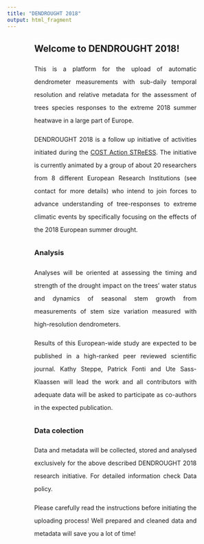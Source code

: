 ```yaml
---
title: "DENDROUGHT 2018"
output: html_fragment
---
```


<div style="width: 75%; margin: auto; text-align: justify; line-height: 30px;">

<h2> Welcome to DENDROUGHT 2018! </h2>

<p>
This is a platform for the upload of automatic dendrometer measurements with sub-daily temporal resolution and relative metadata for the assessment of trees species responses to the extreme 2018 summer heatwave in a large part of Europe.
</p>

<p>
DENDROUGHT 2018 is a follow up initiative of activities initiated during the <a href='http://streess-cost.eu/'>COST Action STReESS</a>. The initiative is currently animated by a group of about 20 researchers from 8 different European Research Institutions (see contact for more details) who intend to join forces to advance understanding of tree-responses to extreme climatic events by specifically focusing on the effects of the 2018 European summer drought. 
</p>

<h3> Analysis </h3>

<p>
Analyses will be oriented at assessing the timing and strength of the drought impact on the trees’ water status and dynamics of seasonal stem growth from measurements of stem size variation measured with high-resolution dendrometers. 
</p>

<p>
Results of this European-wide study are expected to be published in a high-ranked peer reviewed scientific journal. Kathy Steppe, Patrick Fonti and Ute Sass-Klaassen will lead the work and all contributors with adequate data will be asked to participate as co-authors in the expected publication.    
</p>

<h3> Data colection </h3>

<p>
Data and metadata will be collected, stored and analysed exclusively for the above described DENDROUGHT 2018 research initiative. For detailed information check Data policy.
</p>

<p>
Please carefully read the instructions before initiating the uploading process! Well prepared and cleaned data and metadata will save you a lot of time!
</p>

</div>